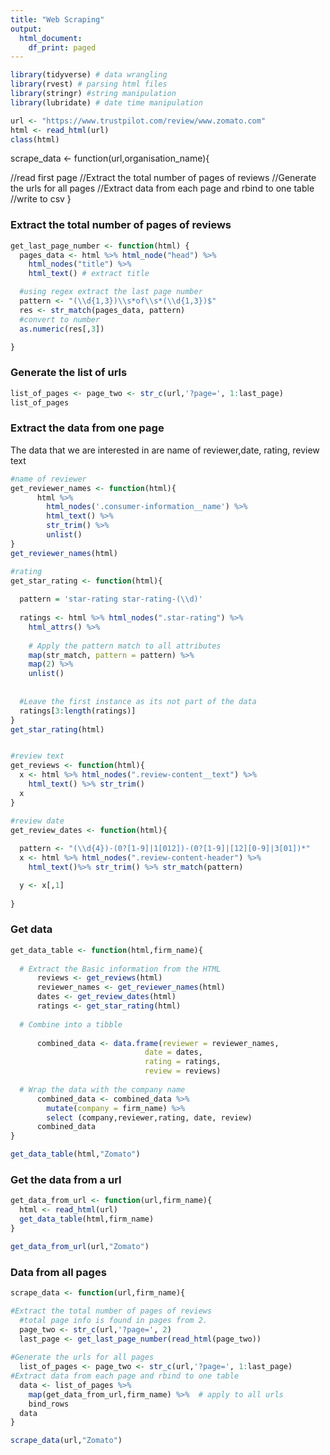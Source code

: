 ---
title: "Web Scraping"
output:
  html_document:
    df_print: paged
---

```{r}
library(tidyverse) # data wrangling
library(rvest) # parsing html files
library(stringr) #string manipulation
library(lubridate) # date time manipulation
```


```{r}
url <- "https://www.trustpilot.com/review/www.zomato.com"
html <- read_html(url)
class(html)

```

scrape_data <- function(url,organisation_name){

//read first page
//Extract the total number of pages of reviews
//Generate the urls for all pages
//Extract data from each page and rbind to one table
//write to csv
}

### Extract the total number of pages of reviews
```{r}

get_last_page_number <- function(html) {
  pages_data <- html %>% html_node("head") %>% 
    html_nodes("title") %>% 
    html_text() # extract title

  #using regex extract the last page number
  pattern <- "(\\d{1,3})\\s*of\\s*(\\d{1,3})$"
  res <- str_match(pages_data, pattern)
  #convert to number
  as.numeric(res[,3]) 

}

```

### Generate the list of urls
```{r}
list_of_pages <- page_two <- str_c(url,'?page=', 1:last_page)
list_of_pages
```

### Extract the data from one page
The data that we are interested in are name of reviewer,date, rating, review text
```{r}
#name of reviewer
get_reviewer_names <- function(html){
      html %>% 
        html_nodes('.consumer-information__name') %>% 
        html_text() %>% 
        str_trim() %>% 
        unlist()
}
get_reviewer_names(html)

#rating
get_star_rating <- function(html){
  
  pattern = 'star-rating star-rating-(\\d)'  
  
  ratings <- html %>% html_nodes(".star-rating") %>%
    html_attrs() %>%
    
    # Apply the pattern match to all attributes
    map(str_match, pattern = pattern) %>%
    map(2) %>%
    unlist()
  
  
  #Leave the first instance as its not part of the data
  ratings[3:length(ratings)]
}
get_star_rating(html)


#review text
get_reviews <- function(html){
  x <- html %>% html_nodes(".review-content__text") %>%
    html_text() %>% str_trim()
  x
}

#review date
get_review_dates <- function(html){
  
  pattern <- "(\\d{4})-(0?[1-9]|1[012])-(0?[1-9]|[12][0-9]|3[01])*"
  x <- html %>% html_nodes(".review-content-header") %>%
    html_text()%>% str_trim() %>% str_match(pattern) 

  y <- x[,1]
  
}
```



### Get data
```{r}
get_data_table <- function(html,firm_name){
  
  # Extract the Basic information from the HTML
      reviews <- get_reviews(html)
      reviewer_names <- get_reviewer_names(html)
      dates <- get_review_dates(html)
      ratings <- get_star_rating(html)
      
  # Combine into a tibble
      
      combined_data <- data.frame(reviewer = reviewer_names,
                              date = dates,
                              rating = ratings,
                              review = reviews) 
      
  # Wrap the data with the company name
      combined_data <- combined_data %>% 
        mutate(company = firm_name) %>%
        select (company,reviewer,rating, date, review)
      combined_data
}

get_data_table(html,"Zomato")
```

### Get the data from a url
```{r}
get_data_from_url <- function(url,firm_name){
  html <- read_html(url)
  get_data_table(html,firm_name)
}

get_data_from_url(url,"Zomato")
```

### Data from all pages
```{r}
scrape_data <- function(url,firm_name){

#Extract the total number of pages of reviews
  #total page info is found in pages from 2.
  page_two <- str_c(url,'?page=', 2)
  last_page <- get_last_page_number(read_html(page_two))
  
#Generate the urls for all pages
  list_of_pages <- page_two <- str_c(url,'?page=', 1:last_page)
#Extract data from each page and rbind to one table
  data <- list_of_pages %>%
    map(get_data_from_url,firm_name) %>%  # apply to all urls
    bind_rows
  data
}

scrape_data(url,"Zomato")
```

